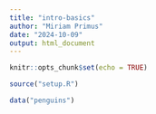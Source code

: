 ```yaml
---
title: "intro-basics"
author: "Miriam Primus"
date: "2024-10-09"
output: html_document
---
```


```r
knitr::opts_chunk$set(echo = TRUE)
```


```r
source("setup.R")
```


```r
data("penguins")
```

